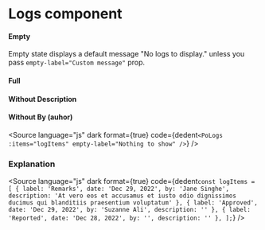 # Logs component




#### Empty

Empty state displays a default message "No logs to display." unless you pass `empty-label="Custom message"` prop.

<Story of={PoLogsStories.Empty} />

#### Full

<Story of={PoLogsStories.Full} />

#### Without Description

<Story of={PoLogsStories.WithoutDescription} />

#### Without By (auhor)

<Story of={PoLogsStories.WithoutBy} />

<Source
	language="js"
	dark
	format={true}
	code={dedent`
    <PoLogs :items="logItems" empty-label="Nothing to show" />
  `}
/>

### Explanation

<ArgTypes of={PoLogsStories} />

<Source
	language="js"
	dark
	format={true}
	code={dedent`
  const logItems = [
    {
      label: 'Remarks',
      date: 'Dec 29, 2022',
      by: 'Jane Singhe',
      description: 'At vero eos et accusamus et iusto odio dignissimos ducimus qui blanditiis praesentium voluptatum'
    },
    {
      label: 'Approved',
      date: 'Dec 29, 2022',
      by: 'Suzanne Ali',
      description: ''
    },
    {
      label: 'Reported',
      date: 'Dec 28, 2022',
      by: '',
      description: ''
    },
  ];
  `}
/>
